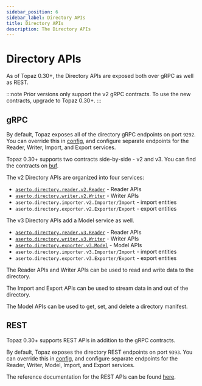 ```yaml
---
sidebar_position: 6
sidebar_label: Directory APIs
title: Directory APIs
description: The Directory APIs
---
```


# Directory APIs

As of Topaz 0.30+, the Directory APIs are exposed both over gRPC as well as REST.

:::note
Prior versions only support the v2 gRPC contracts. To use the new contracts, upgrade to Topaz 0.30+.
:::

## gRPC

By default, Topaz exposes all of the directory gRPC endpoints on port `9292`. You can override this in [config](/docs/command-line-interface/topaz-cli/configuration), and configure separate endpoints for the Reader, Writer, Import, and Export services.

Topaz 0.30+ supports two contracts side-by-side - v2 and v3. You can find the contracts on [buf](https://buf.build/aserto-dev/directory).

The v2 Directory APIs are organized into four services:
- [`aserto.directory.reader.v2.Reader`](/docs/directory/reader) - Reader APIs
- [`aserto.directory.writer.v2.Writer`](/docs/directory/writer) - Writer APIs
- `aserto.directory.importer.v2.Importer/Import` - import entities
- `aserto.directory.exporter.v2.Exporter/Export` - export entities

The v3 Directory APIs add a Model service as well.
- [`aserto.directory.reader.v3.Reader`](/docs/directory/reader) - Reader APIs
- [`aserto.directory.writer.v3.Writer`](/docs/directory/writer) - Writer APIs
- [`aserto.directory.exporter.v3.Model`](/docs/directory/model) - Model APIs
- `aserto.directory.importer.v3.Importer/Import` - import entities
- `aserto.directory.exporter.v3.Exporter/Export` - export entities

The Reader APIs and Writer APIs can be used to read and write data to the directory.

The Import and Export APIs can be used to stream data in and out of the directory.

The Model APIs can be used to get, set, and delete a directory manifest.

## REST

Topaz 0.30+ supports REST APIs in addition to the gRPC contracts.

By default, Topaz exposes the directory REST endpoints on port `9393`. You can override this in [config](/docs/command-line-interface/topaz-cli/configuration), and configure separate endpoints for the Reader, Writer, Model, Import, and Export services.

The reference documentation for the REST APIs can be found [here](https://aserto.readme.io/reference/directoryv3check).
